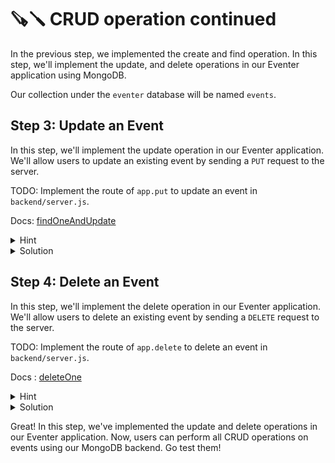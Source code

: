 # 🪚🪛 CRUD operation continued

In the previous step, we implemented the create and find operation. In this step, we'll implement the  update, and delete operations in our Eventer application using MongoDB.

Our collection under the `eventer` database will be named `events`.


## Step 3: Update an Event

In this step, we'll implement the update operation in our Eventer application. We'll allow users to update an existing event by sending a `PUT` request to the server.

TODO: Implement the route of `app.put` to update an event in `backend/server.js`.

Docs: [findOneAndUpdate](https://mongodb.github.io/node-mongodb-native/4.1/classes/Collection.html#findOneAndUpdate)


<details>
<summary>Hint</summary>

Use the `findOneAndUpdate` with `$set` and `returnDocument: 'after'` clauses on the MongoDB collection to update an existing document.

</details>

<details>
<summary>Solution</summary>

```javascript
// backend/server.js
app.put('/api/events/:id', async (req, res) => {
  const id = req.params.id;
  const event = req.body;
  delete event._id; // Remove _id field from the request body
  try {
      const result = await db.collection('events').findOneAndUpdate(
          { _id: new ObjectId(id) },
          { $set: event },
          { returnDocument: 'after' }
      );
      res.json(result);
  } catch (error) {
      console.error('Error updating event:', error);
      res.status(500).json({ error: 'Error updating event' });
  }
});
```

</details>


## Step 4: Delete an Event


In this step, we'll implement the delete operation in our Eventer application. We'll allow users to delete an existing event by sending a `DELETE` request to the server.

TODO: Implement the route of `app.delete` to delete an event in `backend/server.js`.

Docs : [deleteOne](https://mongodb.github.io/node-mongodb-native/4.1/classes/Collection.html#deleteOne)



<details>
<summary>Hint</summary>

Use the `deleteOne` method on the MongoDB collection to remove an existing document. Remember to convert the `id` parameter to an `ObjectId`.


</details>

<details>
<summary>Solution</summary>

```javascript
// backend/server.js

app.delete('/api/events/:id', async (req, res) => {
    const { id } = req.params;
    try {
        const result = await db.collection('events').deleteOne({ _id: ObjectId(id) });
        if (result.deletedCount === 0) {
            res.status(404).json({ error: 'Event not found' });
            return;
        }
        res.json(result.deletedCount);
    } catch (error) {
        console.error('Error deleting event:', error);
        res.status(500).json({ error: 'Error deleting event' });
    }
});
```

</details>

Great! In this step, we've implemented the update and delete operations in our Eventer application. Now, users can perform all CRUD operations on events using our MongoDB backend. Go test them!


